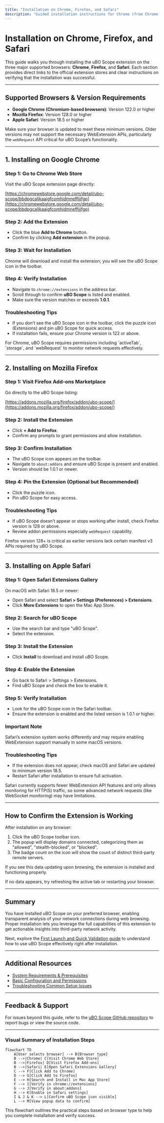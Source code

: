 ```yaml
---
title: "Installation on Chrome, Firefox, and Safari"
description: "Guided installation instructions for Chrome (from Chrome Web Store), Firefox (from Mozilla Add-ons), and Safari. Includes direct links and pointers to verify successful installation using browser extension management pages."
---
```


# Installation on Chrome, Firefox, and Safari

This guide walks you through installing the uBO Scope extension on the three major supported browsers: **Chrome**, **Firefox**, and **Safari**. Each section provides direct links to the official extension stores and clear instructions on verifying that the installation was successful.

---

## Supported Browsers & Version Requirements

- **Google Chrome (Chromium-based browsers)**: Version 122.0 or higher
- **Mozilla Firefox**: Version 128.0 or higher
- **Apple Safari**: Version 18.5 or higher

Make sure your browser is updated to meet these minimum versions. Older versions may not support the necessary WebExtension APIs, particularly the `webRequest` API critical for uBO Scope’s functionality.

---

## 1. Installing on Google Chrome

### Step 1: Go to Chrome Web Store

Visit the uBO Scope extension page directly:

[https://chromewebstore.google.com/detail/ubo-scope/bbdpgcaljkaaigfcomhidmneffjjjfgp](https://chromewebstore.google.com/detail/ubo-scope/bbdpgcaljkaaigfcomhidmneffjjjfgp)

### Step 2: Add the Extension

- Click the blue **Add to Chrome** button.
- Confirm by clicking **Add extension** in the popup.

### Step 3: Wait for Installation

Chrome will download and install the extension; you will see the uBO Scope icon in the toolbar.

### Step 4: Verify Installation

- Navigate to `chrome://extensions` in the address bar.
- Scroll through to confirm **uBO Scope** is listed and enabled.
- Make sure the version matches or exceeds **1.0.1**.

### Troubleshooting Tips

- If you don’t see the uBO Scope icon in the toolbar, click the puzzle icon (Extensions) and pin uBO Scope for quick access.
- If installation fails, ensure your Chrome version is 122 or above.

<Note>
For Chrome, uBO Scope requires permissions including `activeTab`, `storage`, and `webRequest` to monitor network requests effectively.
</Note>

---

## 2. Installing on Mozilla Firefox

### Step 1: Visit Firefox Add-ons Marketplace

Go directly to the uBO Scope listing:

[https://addons.mozilla.org/firefox/addon/ubo-scope/](https://addons.mozilla.org/firefox/addon/ubo-scope/)

### Step 2: Install the Extension

- Click **+ Add to Firefox**.
- Confirm any prompts to grant permissions and allow installation.

### Step 3: Confirm Installation

- The uBO Scope icon appears on the toolbar.
- Navigate to `about:addons` and ensure uBO Scope is present and enabled.
- Version should be 1.0.1 or newer.

### Step 4: Pin the Extension (Optional but Recommended)

- Click the puzzle icon.
- Pin uBO Scope for easy access.

### Troubleshooting Tips

- If uBO Scope doesn’t appear or stops working after install, check Firefox version is 128 or above.
- Review addon permissions especially `webRequest` capability.

<Note>
Firefox version 128+ is critical as earlier versions lack certain manifest v3 APIs required by uBO Scope.
</Note>

---

## 3. Installing on Apple Safari

### Step 1: Open Safari Extensions Gallery

On macOS with Safari 18.5 or newer:

- Open Safari and select **Safari > Settings (Preferences) > Extensions**.
- Click **More Extensions** to open the Mac App Store.

### Step 2: Search for uBO Scope

- Use the search bar and type "uBO Scope".
- Select the extension.

### Step 3: Install the Extension

- Click **Install** to download and install uBO Scope.

### Step 4: Enable the Extension

- Go back to Safari > Settings > Extensions.
- Find uBO Scope and check the box to enable it.

### Step 5: Verify Installation

- Look for the uBO Scope icon in the Safari toolbar.
- Ensure the extension is enabled and the listed version is 1.0.1 or higher.

### Important Note

Safari’s extension system works differently and may require enabling WebExtension support manually in some macOS versions.

### Troubleshooting Tips

- If the extension does not appear, check macOS and Safari are updated to minimum version 18.5.
- Restart Safari after installation to ensure full activation.

<Warning>
Safari currently supports fewer WebExtension API features and only allows monitoring for HTTP(S) traffic, so some advanced network requests (like WebSocket monitoring) may have limitations.
</Warning>

---

## How to Confirm the Extension is Working

After installation on any browser:

1. Click the uBO Scope toolbar icon.
2. The popup will display domains connected, categorizing them as "allowed", "stealth-blocked", or "blocked".
3. The badge count on the icon will show the count of distinct third-party remote servers.

If you see this data updating upon browsing, the extension is installed and functioning properly.

<Check>
If no data appears, try refreshing the active tab or restarting your browser.
</Check>

---

## Summary

You have installed uBO Scope on your preferred browser, enabling transparent analysis of your network connections during web browsing. Proper installation lets you leverage the full capabilities of this extension to get actionable insights into third-party network activity.

Next, explore the [First Launch and Quick Validation guide](/getting-started/essentials/first-run) to understand how to use uBO Scope effectively right after installation.

---

## Additional Resources

- [System Requirements & Prerequisites](/getting-started/essentials/prerequisites)
- [Basic Configuration and Permissions](/getting-started/setup-and-troubleshooting/basic-configuration)
- [Troubleshooting Common Setup Issues](/getting-started/setup-and-troubleshooting/troubleshooting)

---

## Feedback & Support

For issues beyond this guide, refer to the [uBO Scope GitHub repository](https://github.com/gorhill/uBO-Scope) to report bugs or view the source code.

---

### Visual Summary of Installation Steps

```mermaid
flowchart TD
    A[User selects browser] --> B{Browser type}
    B -->|Chrome| C[Visit Chrome Web Store]
    B -->|Firefox| D[Visit Firefox Add-ons]
    B -->|Safari| E[Open Safari Extensions Gallery]
    C --> F[Click Add to Chrome]
    D --> G[Click Add to Firefox]
    E --> H[Search and Install in Mac App Store]
    F --> I[Verify in chrome://extensions]
    G --> J[Verify in about:addons]
    H --> K[Enable in Safari settings]
    I & J & K --> L[Confirm uBO Scope icon visible]
    L --> M[View popup data to confirm]
```

This flowchart outlines the practical steps based on browser type to help you complete installation and verify success.
